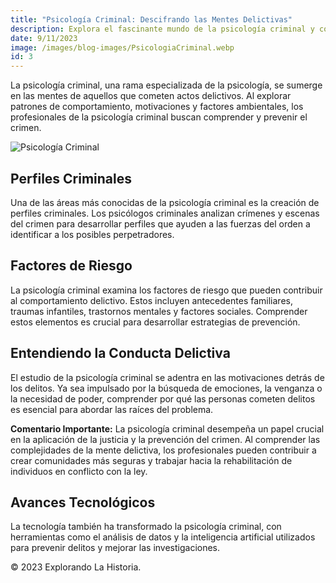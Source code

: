 ```yaml
---
title: "Psicología Criminal: Descifrando las Mentes Delictivas"
description: Explora el fascinante mundo de la psicología criminal y cómo se utiliza para entender y prevenir el crimen.
date: 9/11/2023
image: /images/blog-images/PsicologiaCriminal.webp
id: 3
---
```


La psicología criminal, una rama especializada de la psicología, se sumerge en las mentes de aquellos que cometen actos delictivos. Al explorar patrones de comportamiento, motivaciones y factores ambientales, los profesionales de la psicología criminal buscan comprender y prevenir el crimen.

![Psicología Criminal](/images/blog-images/PsicologiaCriminal.webp)

## Perfiles Criminales

Una de las áreas más conocidas de la psicología criminal es la creación de perfiles criminales. Los psicólogos criminales analizan crímenes y escenas del crimen para desarrollar perfiles que ayuden a las fuerzas del orden a identificar a los posibles perpetradores.

## Factores de Riesgo

La psicología criminal examina los factores de riesgo que pueden contribuir al comportamiento delictivo. Estos incluyen antecedentes familiares, traumas infantiles, trastornos mentales y factores sociales. Comprender estos elementos es crucial para desarrollar estrategias de prevención.

## Entendiendo la Conducta Delictiva

El estudio de la psicología criminal se adentra en las motivaciones detrás de los delitos. Ya sea impulsado por la búsqueda de emociones, la venganza o la necesidad de poder, comprender por qué las personas cometen delitos es esencial para abordar las raíces del problema.

<div className="bg-green-100 p-4 border border-green-400 text-green-700">
  <strong>Comentario Importante:</strong> La psicología criminal desempeña un papel crucial en la aplicación de la justicia y la prevención del crimen. Al comprender las complejidades de la mente delictiva, los profesionales pueden contribuir a crear comunidades más seguras y trabajar hacia la rehabilitación de individuos en conflicto con la ley.
</div>

## Avances Tecnológicos

La tecnología también ha transformado la psicología criminal, con herramientas como el análisis de datos y la inteligencia artificial utilizados para prevenir delitos y mejorar las investigaciones.

<footer>
  © 2023 Explorando La Historia.
</footer>

